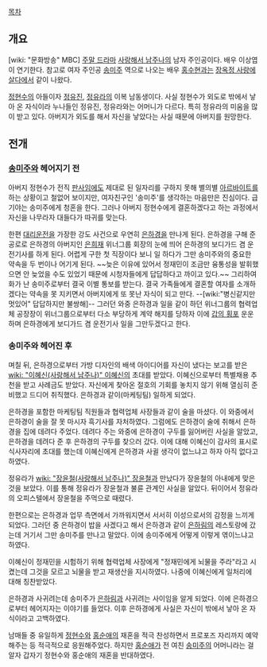 [[목차]]
== 개요 ==
[wiki: "문화방송" MBC] [[주말 드라마]] [[사랑해서 남주나]]의 남자 주인공이다. 배우 이상엽이 연기한다. 참고로 여자 주인공 [[송미주]] 역으로 나오는 배우 [[홍수현]]과는 [[장옥정 사랑에 살다]]에서 같이 나왔다.

[[정현수]]의 아들이자 [[정유진]], [[정유라]]의 이복 남동생이다. 사실 정현수가 외도로 밖에서 낳아 온 자식이라 누나들인 정유진, 정유라와는 어머니가 다르다. 특히 정유라의 미움을 많이 받고 있다. 아버지가 외도를 해서 자신을 낳았다는 사실 때문에 아버지를 원망한다.

== 전개 ==
=== [[송미주]]와 헤어지기 전 ===
아버지 정현수가 전직 [[판사]]임에도 제대로 된 일자리를 구하지 못해 별의별 [[아르바이트]]를 하는 상황이고 철없어 보이지만, 여자친구인 '송미주'를 생각하는 마음만은 진심이다. 급기야는 송미주에게 청혼을 한다. 그러나 아버지 정현수에게 결혼하겠다고 하는 과정에서 자신을 나무라자 대들다가 따귀를 맞는다.

한편 [[대리운전]]을 가장한 강도 사건으로 우연히 [[은하경]]을 만나게 된다. 은하경을 구해 준 공로로 은하경의 아버지인 [[은희재]] 위너그룹 회장의 눈에 띄어 은하경의 보디가드 겸 운전기사를 하게 된다. 어렵게 구한 첫 직장이다 보니 일 하다가 그만 송미주와의 중요한 약속을 두 번이나 어기게 된다. ~~늦은 이유에 있어서 정재민이 조금만 융통성을 발휘했으면 안 늦었을 수도 있었기 때문에 시청자들에게 답답하다고 까이고 있다.~~ 그리하여 화가 난 송미주로부터 결국 이별 통보를 받는다. 결국 가족들에게 결혼할 여자를 소개하겠다는 약속을 못 지키면서 아버지에게 또 못난 자식이 되고 만다. --[wiki:"병신같지만 멋있어" 답답하지만 불쌍해]-- 그러던 와중 은하경과 일을 같이 하던 위너그룹의 협력업체 공장장이 위너그룹으로부터 다소 부당하게 계약 해지를 당하자 이에 [[갑의 횡포]] 운운하며 은하경에게 보디가드 겸 운전기사 일을 그만두겠다고 한다.

=== 송미주와 헤어진 후 ===
며칠 뒤, 은하경으로부터 가방 디자인의 배색 아이디어를 자신이 냈다는 보고를 받은 [[wiki: "이혜신(사랑해서 남주나)" 이혜신]]의 초대를 받았다. 이혜신으로부터 특별채용 추천을 받고 사례금도 받았다. 자신에게 찾아온 절호의 기회를 놓치지 않기 위해 열심히 준비했고 드디어 취직했다. 은하경과 같이(마케팅팀) 일하게 되었다.

은하경을 포함한 마케팅팀 직원들과 협력업체 사장들과 같이 술을 마셨다. 이 와중에서 은하경이 술을 잘 못 마시자 흑기사를 자처하였다. 그럼에도 은하경이 술에 취해서 은하경을 집에 데려다 주었다. 데려다 주는 와중에 은하경이 구두를 잃어버린 사실을 알았고, 은하경을 데려다 준 후 은하경의 구두를 찾으러 갔다. 이에 대해 이혜신이 감사의 표시로 식사자리에 초대를 했는데 이혜신에게 은하경과 사귈 생각이 없느냐고 하자 아직 없다고 하였다.

정유라가 [[wiki: "장윤철(사랑해서 남주나)" 장윤철]]과 만났다가 장윤철의 아내에게 맞은 것을 보았다. 이를 통해 정유라가 장윤철과 불륜 관계인 사실을 알았다. 뒤이어서 정유라의 오피스텔에서 장윤철을 주먹으로 때렸다.

한편으로는 은하경과 업무 측면에서 가까워지면서 서서히 이성으로서의 감정을 느끼게 되었다. 그러던 중 은하경이 밥을 사겠다고 해서 은하경과 같이 [[은하림]]의 레스토랑에 갔는데 거기서 그만 송미주를 만나고 말았다. 이에 송미주에게 어떻게 이렇게 엮이느냐고 하였다.

이혜신이 정재민을 시험하기 위해 협력업체 사장에게 "정재민에게 뇌물을 주라"라고 시켰는데 그것을 모르고 뇌물을 받고 재생산을 지시하였다. 나중에 이혜신에게 일처리에 대해 칭찬받았다.

은하경과 사귀려는데 송미주가 [[은하림]]과 사귀려는 사이임을 알게 되었다. 이에 은하경으로부터 헤어지자는 이야기를 들었다. 이후 은하경에게 사실은 자신이 밖에서 낳아 온 자식이라고 고백하였다.

남매들 중 유일하게 [[정현수]]와 [[홍순애]]의 재혼을 적극 찬성하면서 프로포즈 자리까지 예약해주는 등 적극적으로 응원해주었다. 하지만 [[홍순애]]가 전 여친 [[송미주]]의 어머니라는 걸 알자 갑자기 정현수와 홍순애의 재혼을 반대하였다.

